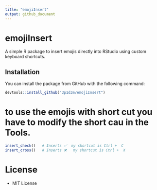 ```yaml
---
title: "emojiInsert"
output: github_document
---
```


# emojiInsert

A simple R package to insert emojis directly into RStudio using custom keyboard shortcuts.

## Installation

You can install the package from GitHub with the following command:

```r
devtools::install_github("3p1d3m/emojiInsert")

```

# to use the emojis with short cut you have to modify the short cau in the Tools. 

```r
insert_check()   # Inserts ✅  my shortcut is Ctrl +  C
insert_cross()   # Inserts ❌   my shortcut is Ctrl +  X

```

# License

- MIT License











